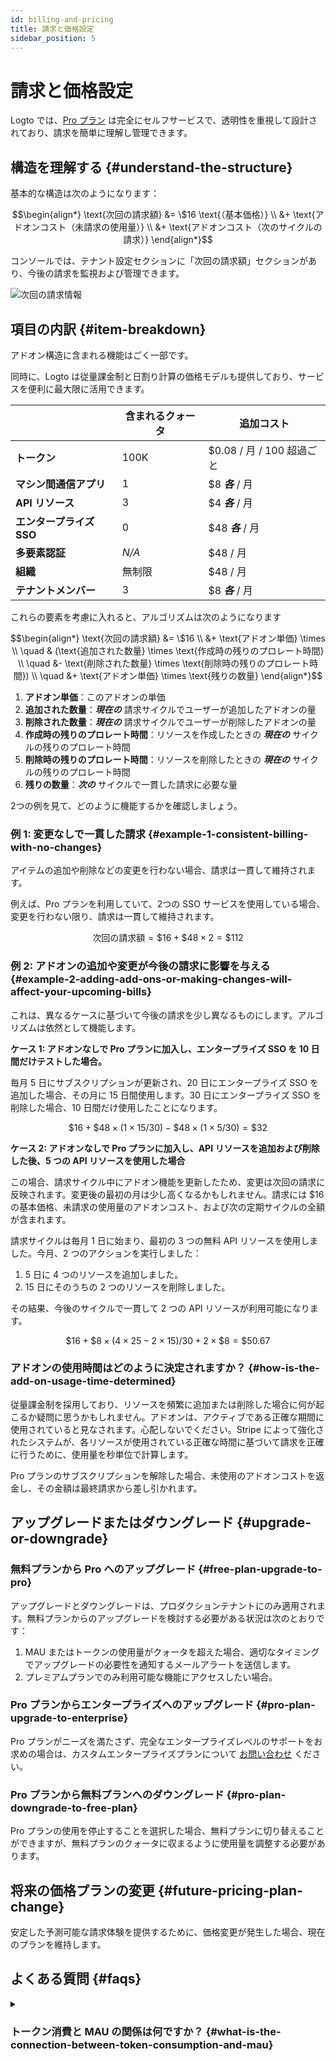 ```yaml
---
id: billing-and-pricing
title: 請求と価格設定
sidebar_position: 5
---
```



# 請求と価格設定

Logto では、[Pro プラン](https://logto.io/pricing) は完全にセルフサービスで、透明性を重視して設計されており、請求を簡単に理解し管理できます。

## 構造を理解する \{#understand-the-structure}

基本的な構造は次のようになります：

```math
\begin{align*}
\text{次回の請求額} &= \$16 \text{（基本価格）} \\
&+ \text{アドオンコスト（未請求の使用量）} \\
&+ \text{アドオンコスト（次のサイクルの請求）}
\end{align*}
```

コンソールでは、テナント設定セクションに「次回の請求額」セクションがあり、今後の請求を監視および管理できます。

<img src={nextBillingInfoImage} alt="次回の請求情報" />

## 項目の内訳 \{#item-breakdown}

アドオン構造に含まれる機能はごく一部です。

同時に、Logto は従量課金制と日割り計算の価格モデルも提供しており、サービスを便利に最大限に活用できます。

|                          | 含まれるクォータ | 追加コスト                |
| ------------------------ | ---------------- | ------------------------- |
| **トークン**             | 100K             | $0.08 / 月 / 100 超過ごと |
| **マシン間通信アプリ**   | 1                | $8 **_各_** / 月          |
| **API リソース**         | 3                | $4 **_各_** / 月          |
| **エンタープライズ SSO** | 0                | $48 **_各_** / 月         |
| **多要素認証**           | _N/A_            | $48 / 月                  |
| **組織**                 | 無制限           | $48 / 月                  |
| **テナントメンバー**     | 3                | $8 **_各_** / 月          |

これらの要素を考慮に入れると、アルゴリズムは次のようになります

```math
\begin{align*}
\text{次回の請求額} &= \$16 \\
&+ \text{アドオン単価} \times \\
\quad & (\text{追加された数量} \times \text{作成時の残りのプロレート時間} \\
\quad &- \text{削除された数量} \times \text{削除時の残りのプロレート時間}) \\
\quad &+ \text{アドオン単価} \times \text{残りの数量}
\end{align*}
```

1. **アドオン単価**：このアドオンの単価
2. **追加された数量**：**_現在の_** 請求サイクルでユーザーが追加したアドオンの量
3. **削除された数量**：**_現在の_** 請求サイクルでユーザーが削除したアドオンの量
4. **作成時の残りのプロレート時間**：リソースを作成したときの **_現在の_** サイクルの残りのプロレート時間
5. **削除時の残りのプロレート時間**：リソースを削除したときの **_現在の_** サイクルの残りのプロレート時間
6. **残りの数量**：**_次の_** サイクルで一貫した請求に必要な量

2つの例を見て、どのように機能するかを確認しましょう。

### 例 1: 変更なしで一貫した請求 \{#example-1-consistent-billing-with-no-changes}

アイテムの追加や削除などの変更を行わない場合、請求は一貫して維持されます。

例えば、Pro プランを利用していて、2つの SSO サービスを使用している場合、変更を行わない限り、請求は一貫して維持されます。

```math
\text{次回の請求額} = \$ 16 + \$ 48 \times 2 = \$ 112
```

### 例 2: アドオンの追加や変更が今後の請求に影響を与える \{#example-2-adding-add-ons-or-making-changes-will-affect-your-upcoming-bills}

これは、異なるケースに基づいて今後の請求を少し異なるものにします。アルゴリズムは依然として機能します。

**ケース 1: アドオンなしで Pro プランに加入し、エンタープライズ SSO を 10 日間だけテストした場合。**

毎月 5 日にサブスクリプションが更新され、20 日にエンタープライズ SSO を追加した場合、その月に 15 日間使用します。30 日にエンタープライズ SSO を削除した場合、10 日間だけ使用したことになります。

```math
\$16 + \$48 \times (1 \times 15 / 30) - \$48 \times (1 \times 5 / 30) = \$32
```

**ケース 2: アドオンなしで Pro プランに加入し、API リソースを追加および削除した後、5 つの API リソースを使用した場合**

この場合、請求サイクル中にアドオン機能を更新したため、変更は次回の請求に反映されます。変更後の最初の月は少し高くなるかもしれません。請求には $16 の基本価格、未請求の使用量のアドオンコスト、および次の定期サイクルの全額が含まれます。

請求サイクルは毎月 1 日に始まり、最初の 3 つの無料 API リソースを使用しました。今月、2 つのアクションを実行しました：

1. 5 日に 4 つのリソースを追加しました。
2. 15 日にそのうちの 2 つのリソースを削除しました。

その結果、今後のサイクルで一貫して 2 つの API リソースが利用可能になります。

```math
\$16 + \$8 \times (4 \times 25 - 2 \times 15) / 30 + 2 \times \$8 = \$50.67
```

### アドオンの使用時間はどのように決定されますか？ \{#how-is-the-add-on-usage-time-determined}

従量課金制を採用しており、リソースを頻繁に追加または削除した場合に何が起こるか疑問に思うかもしれません。アドオンは、アクティブである正確な期間に使用されていると見なされます。心配しないでください。Stripe によって強化されたシステムが、各リソースが使用されている正確な時間に基づいて請求を正確に行うために、使用量を秒単位で計算します。

Pro プランのサブスクリプションを解除した場合、未使用のアドオンコストを返金し、その金額は最終請求から差し引かれます。

## アップグレードまたはダウングレード \{#upgrade-or-downgrade}

### 無料プランから Pro へのアップグレード \{#free-plan-upgrade-to-pro}

アップグレードとダウングレードは、プロダクションテナントにのみ適用されます。無料プランからのアップグレードを検討する必要がある状況は次のとおりです：

1. MAU またはトークンの使用量がクォータを超えた場合、適切なタイミングでアップグレードの必要性を通知するメールアラートを送信します。
2. プレミアムプランでのみ利用可能な機能にアクセスしたい場合。

### Pro プランからエンタープライズへのアップグレード \{#pro-plan-upgrade-to-enterprise}

Pro プランがニーズを満たさず、完全なエンタープライズレベルのサポートをお求めの場合は、カスタムエンタープライズプランについて [お問い合わせ](https://logto.io/contact) ください。

### Pro プランから無料プランへのダウングレード \{#pro-plan-downgrade-to-free-plan}

Pro プランの使用を停止することを選択した場合、無料プランに切り替えることができますが、無料プランのクォータに収まるように使用量を調整する必要があります。

## 将来の価格プランの変更 \{#future-pricing-plan-change}

安定した予測可能な請求体験を提供するために、価格変更が発生した場合、現在のプランを維持します。

## よくある質問 \{#faqs}

<details>

<summary>

### トークン消費と MAU の関係は何ですか？ \{#what-is-the-connection-between-token-consumption-and-mau}

</summary>

Logto はトークンベースの認証 (Authentication) を使用しています。1 回のユーザーサインインで、ID トークン、アクセス トークン、リフレッシュ トークンの 2 つまたは 3 つのトークンを消費することがあります。M2M や組織 (Organization) などの機能を使用する場合、M2M トークンや組織トークンなどの追加のトークンも関与する可能性があります。トークン消費は、ユーザーがシステムとどのように対話するかに依存します。これを追跡するために、<CloudLink to="/dashboard">Console > Dashboard</CloudLink> でリアルタイムのトークン使用状況を監視できます。例として、無料プランでは 100k トークンが無料で提供されており、約 30k-50k MAU (月間アクティブユーザー) をサポートできます。

</details>
